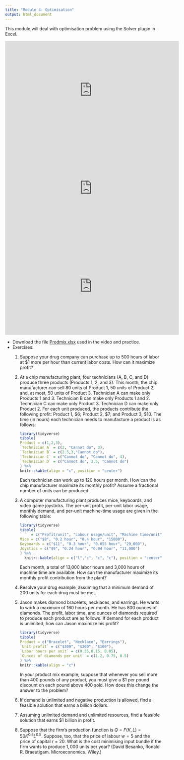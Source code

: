 ```yaml
---
title: "Module 4: Optimisation"
output: html_document
---
```


This module will deal with optimisation problem using the Solver plugin in Excel.

<iframe width="560" height="315" src="https://www.youtube.com/embed/Xmc_yY7A4LU" frameborder="0" allow="accelerometer; autoplay; clipboard-write; encrypted-media; gyroscope; picture-in-picture" allowfullscreen></iframe>

<iframe width="560" height="315" src="https://www.youtube.com/embed/UF2HRpkSwrM" frameborder="0" allow="accelerometer; autoplay; clipboard-write; encrypted-media; gyroscope; picture-in-picture" allowfullscreen></iframe>

<iframe width="560" height="315" src="https://www.youtube.com/embed/gtiGrG7zAqo" frameborder="0" allow="accelerometer; autoplay; clipboard-write; encrypted-media; gyroscope; picture-in-picture" allowfullscreen></iframe>

- Download the file [Prodmix.xlsx](Module-4-Optimisation/Prodmix.xlsx) used in the video and practice.
- Exercises:
  1. Suppose your drug company can purchase up to 500 hours of labor at $1 more per hour than current labor costs. How can it maximize profit?
  1. At a chip manufacturing plant, four technicians (A, B, C, and D) produce three products (Products 1, 2, and 3). This month, the chip manufacturer can sell 80 units of Product 1, 50 units of Product 2, and, at most, 50 units of Product 3. Technician A can make only Products 1 and 3. Technician B can make only Products 1 and 2. Technician C can make only Product 3. Technician D can make only Product 2. For each unit produced, the products contribute the following profit: Product 1, $\$6$; Product 2, $\$7$; and Product 3, $\$10$. The time (in hours) each technician needs to manufacture a product is as follows:
     ```r
  library(tidyverse)
  tibble(
  Product = c(1,2,3),
  `Technician A` = c(2, "Cannot do", 3),
  `Technician B` = c(2.5,3,"Cannot do"),
  `Technician C` = c("Cannot do", "Cannot do", 4),
  `Technician D` = c("Cannot do", 3.5, "Cannot do")
  ) %>%
  knitr::kable(align = "c", position = "center") 
     ```
     Each technician can work up to 120 hours per month. How can the chip manufacturer maximize its monthly profit? Assume a fractional number of units can be produced.

  1. A computer manufacturing plant produces mice, keyboards, and video game joysticks. The per-unit profit, per-unit labor usage, monthly demand, and per-unit machine-time usage are given in the following table:
     ```r
  library(tidyverse)
  tibble(
  ` `  = c("Profit/unit", "Labour usage/unit", "Machine time/unit","Monthly demand"),
  Mice = c("$8", "0.2 hour", "0.4 hour", "15000"),
  Keyboards = c("$11", "0.3 hour", "0.055 hour", "29,000"),
  Joystics = c("$9", "0.24 hour", "0.04 hour", "11,000")
  ) %>%
    knitr::kable(align = c("l","c", "c", "c"), position = "center")
     ```
     Each month, a total of 13,000 labor hours and 3,000 hours of machine time are available. How can the manufacturer maximize its monthly profit contribution from the plant?
  
  1. Resolve your drug example, assuming that a minimum demand of 200 units for each drug must be met.
  1. Jason makes diamond bracelets, necklaces, and earrings. He wants to work a maximum of 160 hours per month. He has 800 ounces of diamonds. The profit, labor time, and ounces of diamonds required to produce each product are as follows. If demand for each product is unlimited, how can Jason maximize his profit?
     ```r
     library(tidyverse)
     tibble(
     Product = c("Bracelet", "Necklace", "Earrings"),
     `Unit profit` = c("$300", "$200", "$100"),
     `Labor hours per unit` = c(0.35,0.15, 0.05),
     `Ounces of diamonds per unit` = c(1.2, 0.75, 0.5)
     ) %>% 
     knitr::kable(align = "c")
     ```
     In your product mix example, suppose that whenever you sell more than 400 pounds of any product, you must give a $\$1$ per pound discount on each pound above 400 sold. How does this change the answer to the problem?
  1. If demand is unlimited and negative production is allowed, find a feasible solution that earns a billion dollars.
  1. Assuming unlimited demand and unlimited resources, find a feasible solution that earns $\$1$ billion in profit.
  1. Suppose that the firm's production function is $Q = F(K,L)= 50K^{0.5}L^{0.5}$. Suppose, too, that the price of labour $w=5$ and the price of capital $r=20$. What is the cost minimising input bundle if the firm wants to produce $1,000$ units per year? (David Besanko, Ronald R. Braeutigam. Microeconomics. Wiley.) 
  

  
  